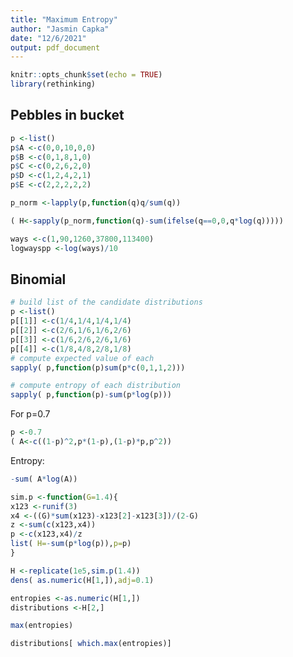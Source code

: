 ```yaml
---
title: "Maximum Entropy"
author: "Jasmin Capka"
date: "12/6/2021"
output: pdf_document
---
```


```r
knitr::opts_chunk$set(echo = TRUE)
library(rethinking)
```

## Pebbles in bucket

```r
p <-list()
p$A <-c(0,0,10,0,0)
p$B <-c(0,1,8,1,0)
p$C <-c(0,2,6,2,0)
p$D <-c(1,2,4,2,1)
p$E <-c(2,2,2,2,2)
```

```r
p_norm <-lapply(p,function(q)q/sum(q))
```

```r
( H<-sapply(p_norm,function(q)-sum(ifelse(q==0,0,q*log(q)))))
```

```r
ways <-c(1,90,1260,37800,113400)
logwayspp <-log(ways)/10
```

## Binomial

```r
# build list of the candidate distributions
p <-list()
p[[1]] <-c(1/4,1/4,1/4,1/4)
p[[2]] <-c(2/6,1/6,1/6,2/6)
p[[3]] <-c(1/6,2/6,2/6,1/6)
p[[4]] <-c(1/8,4/8,2/8,1/8)
# compute expected value of each
sapply( p,function(p)sum(p*c(0,1,1,2)))
```

```r
# compute entropy of each distribution
sapply( p,function(p)-sum(p*log(p)))
```

For p=0.7

```r
p <-0.7
( A<-c((1-p)^2,p*(1-p),(1-p)*p,p^2))
```

Entropy:

```r
-sum( A*log(A))
```

```r
sim.p <-function(G=1.4){
x123 <-runif(3)
x4 <-((G)*sum(x123)-x123[2]-x123[3])/(2-G)
z <-sum(c(x123,x4))
p <-c(x123,x4)/z
list( H=-sum(p*log(p)),p=p)
}
```

```r
H <-replicate(1e5,sim.p(1.4))
dens( as.numeric(H[1,]),adj=0.1)
```

```r
entropies <-as.numeric(H[1,])
distributions <-H[2,]
```

```r
max(entropies)
```

```r
distributions[ which.max(entropies)]
```



